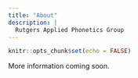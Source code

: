 ```yaml
---
title: "About"
description: |
  Rutgers Applied Phonetics Group
---
```


```r
knitr::opts_chunk$set(echo = FALSE)
```

More information coming soon. 

